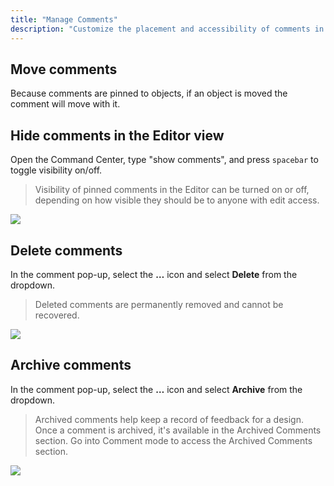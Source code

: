 ```yaml
---
title: "Manage Comments"
description: "Customize the placement and accessibility of comments in your scene."
---
```


## Move comments

Because comments are pinned to objects, if an object is moved the comment will move with it.&#x20;

## Hide comments in the Editor view

Open the Command Center, type "show comments", and press `spacebar` to toggle visibility on/off.

> Visibility of pinned comments in the Editor can be turned on or off, depending on how visible they should be to anyone with edit access.

![](/images/hide-comments.png)

## Delete comments

In the comment pop-up, select the **…** icon and select **Delete** from the dropdown.&#x20;

> Deleted comments are permanently removed and cannot be recovered.

![](/images/delete-comment.png)

## Archive comments

In the comment pop-up, select the **…** icon and select **Archive** from the dropdown.

> Archived comments help keep a record of feedback for a design. Once a comment is archived, it's available in the Archived Comments section. Go into Comment mode to access the Archived Comments section.

![](/images/archive-comment.png)